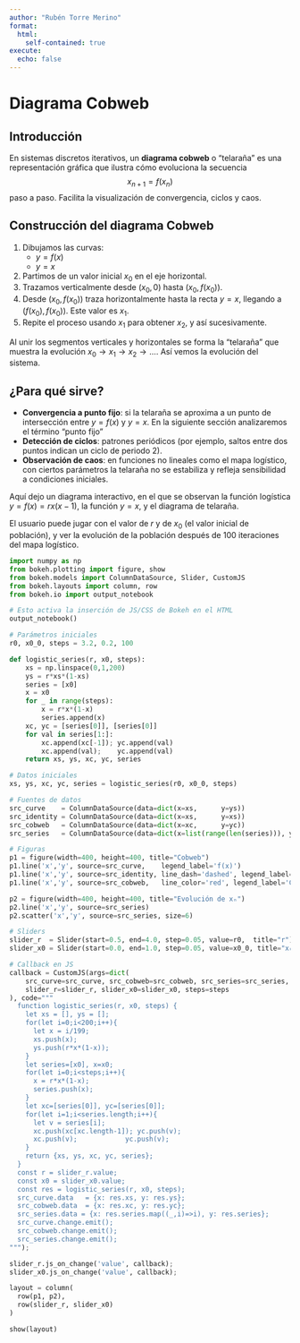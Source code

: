 ```yaml
---
author: "Rubén Torre Merino"
format:
  html:
    self-contained: true
execute:
  echo: false
---
```


# Diagrama Cobweb

## Introducción
En sistemas discretos iterativos, un **diagrama cobweb** o “telaraña” es una representación gráfica que ilustra cómo evoluciona la secuencia
$$
x_{n+1} = f(x_n)
$$
paso a paso. Facilita la visualización de convergencia, ciclos y caos.

## Construcción del diagrama Cobweb
1. Dibujamos las curvas:
   * $y = f(x)$
   * $y = x$  
2. Partimos de un valor inicial $x_0$ en el eje horizontal.  
3. Trazamos verticalmente desde $(x_0,0)$ hasta $\bigl(x_0, f(x_0)\bigr)$.  
4. Desde $\bigl(x_0, f(x_0)\bigr)$ traza horizontalmente hasta la recta $y=x$, llegando a $\bigl(f(x_0), f(x_0)\bigr)$. Este valor es $x_1$.  
5. Repite el proceso usando $x_1$ para obtener $x_2$, y así sucesivamente.  

Al unir los segmentos verticales y horizontales se forma la “telaraña” que muestra la evolución $x_0 \to x_1 \to x_2 \to \dots$. Así vemos la evolución del sistema.

## ¿Para qué sirve?
- **Convergencia a punto fijo**: si la telaraña se aproxima a un punto de intersección entre $y=f(x)$ y $y=x$. En la siguiente sección analizaremos el término "punto fijo"
- **Detección de ciclos**: patrones periódicos (por ejemplo, saltos entre dos puntos indican un ciclo de periodo 2).  
- **Observación de caos**: en funciones no lineales como el mapa logístico, con ciertos parámetros la telaraña no se estabiliza y refleja sensibilidad a condiciones iniciales.

Aquí dejo un diagrama interactivo, en el que se observan la función logística $y=f(x)=rx(x-1)$, la función  $y = x$, y el diagrama de telaraña. 

El usuario puede jugar con el valor de $r$ y de $x_0$ (el valor inicial de población), y ver la evolución de la población después de 100 iteraciones del mapa logístico. 

```python
import numpy as np
from bokeh.plotting import figure, show
from bokeh.models import ColumnDataSource, Slider, CustomJS
from bokeh.layouts import column, row
from bokeh.io import output_notebook

# Esto activa la inserción de JS/CSS de Bokeh en el HTML
output_notebook()

# Parámetros iniciales
r0, x0_0, steps = 3.2, 0.2, 100

def logistic_series(r, x0, steps):
    xs = np.linspace(0,1,200)
    ys = r*xs*(1-xs)
    series = [x0]
    x = x0
    for _ in range(steps):
        x = r*x*(1-x)
        series.append(x)
    xc, yc = [series[0]], [series[0]]
    for val in series[1:]:
        xc.append(xc[-1]); yc.append(val)
        xc.append(val);    yc.append(val)
    return xs, ys, xc, yc, series

# Datos iniciales
xs, ys, xc, yc, series = logistic_series(r0, x0_0, steps)

# Fuentes de datos
src_curve    = ColumnDataSource(data=dict(x=xs,      y=ys))
src_identity = ColumnDataSource(data=dict(x=xs,      y=xs))
src_cobweb   = ColumnDataSource(data=dict(x=xc,      y=yc))
src_series   = ColumnDataSource(data=dict(x=list(range(len(series))), y=series))

# Figuras
p1 = figure(width=400, height=400, title="Cobweb")
p1.line('x','y', source=src_curve,    legend_label='f(x)')
p1.line('x','y', source=src_identity, line_dash='dashed', legend_label='y=x')
p1.line('x','y', source=src_cobweb,   line_color='red', legend_label='Cobweb')

p2 = figure(width=400, height=400, title="Evolución de xₙ")
p2.line('x','y', source=src_series)
p2.scatter('x','y', source=src_series, size=6)

# Sliders
slider_r  = Slider(start=0.5, end=4.0, step=0.05, value=r0,  title="r")
slider_x0 = Slider(start=0.0, end=1.0, step=0.05, value=x0_0, title="x₀")

# Callback en JS
callback = CustomJS(args=dict(
    src_curve=src_curve, src_cobweb=src_cobweb, src_series=src_series,
    slider_r=slider_r, slider_x0=slider_x0, steps=steps
), code="""
  function logistic_series(r, x0, steps) {
    let xs = [], ys = [];
    for(let i=0;i<200;i++){
      let x = i/199;
      xs.push(x);
      ys.push(r*x*(1-x));
    }
    let series=[x0], x=x0;
    for(let i=0;i<steps;i++){
      x = r*x*(1-x);
      series.push(x);
    }
    let xc=[series[0]], yc=[series[0]];
    for(let i=1;i<series.length;i++){
      let v = series[i];
      xc.push(xc[xc.length-1]); yc.push(v);
      xc.push(v);            yc.push(v);
    }
    return {xs, ys, xc, yc, series};
  }
  const r = slider_r.value;
  const x0 = slider_x0.value;
  const res = logistic_series(r, x0, steps);
  src_curve.data   = {x: res.xs, y: res.ys};
  src_cobweb.data  = {x: res.xc, y: res.yc};
  src_series.data = {x: res.series.map((_,i)=>i), y: res.series};
  src_curve.change.emit();
  src_cobweb.change.emit();
  src_series.change.emit();
""");

slider_r.js_on_change('value', callback);
slider_x0.js_on_change('value', callback);

layout = column(
  row(p1, p2),
  row(slider_r, slider_x0)
)

show(layout)


```